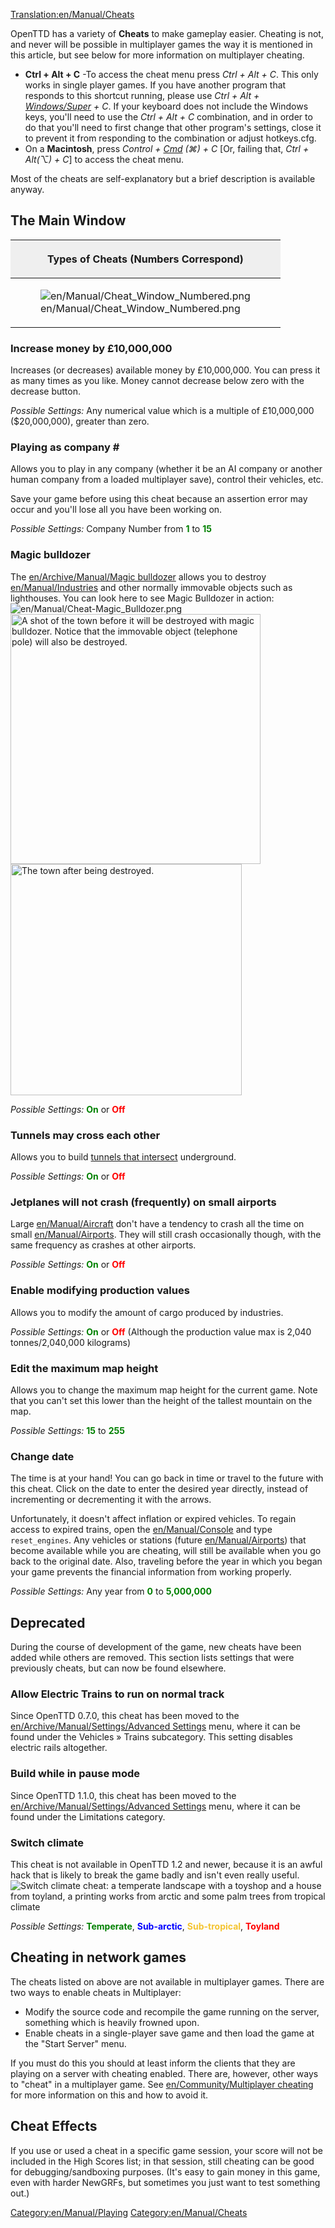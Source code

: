[[Translation:en/Manual/Cheats]]
{{en/Manual/Navigation}}{{en/Warning| Starting with OpenTTD 14, the '''Cheats''' feature has been renamed to '''Sandbox options''' to more accurately reflect their nature and usage. The feature is now also accessible from the '''Options and Settings''' menu. The terminology "cheats" has been retained in the article for historical purposes.}}



OpenTTD has a variety of '''Cheats''' to make gameplay easier. Cheating is not, and never will be possible in multiplayer games the way it is mentioned in this article, but see below for more information on multiplayer cheating.

*'''Ctrl + Alt + C''' -To access the cheat menu press ''Ctrl + Alt + C''. This only works in single player games. If you have another program that responds to this shortcut running, please use ''Ctrl + Alt + <span class="plainlinks">[http://en.wikipedia.org/wiki/Windows_key Windows/Super]</span> + C''. If your keyboard does not include the Windows keys, you'll need to use the ''Ctrl + Alt + C'' combination, and in order to do that you'll need to first change that other program's settings, close it to prevent it from responding to the combination or adjust hotkeys.cfg.
*On a '''Macintosh''', press ''Control + <span class="plainlinks">[http://en.wikipedia.org/wiki/Command_key Cmd]</span> (&#x2318;) + C'' [Or, failing that, ''Ctrl + Alt(⌥) + C''] to access the cheat menu.

Most of the cheats are self-explanatory but a brief description is available anyway.

==The Main Window==
{|border="2" cellspacing="4" cellpadding="3" rules="all" style="margin:1em 1em 1em 0; border:solid 1px #AAAAAA;"
!colspan="4" style="background:#efefef;"| Types of Cheats (Numbers Correspond)
|-
| rowspan="10"|[[File:en/Manual/Cheat Window Numbered.png|frame|center]]
| style="background:#efefef;"|'''Type'''
|-
| [[en/Manual/Cheats#increase-money-by-ps10000000|1. Increase Money]]
|-
| [[en/Manual/Cheats#playing-as-company|2. Play as Company]]
|-
| [[en/Manual/Cheats#magic-bulldozer|3. Magic Bulldozer]]
|-
| [[en/Manual/Cheats#tunnels-may-cross-each-other|4. Tunnels cross]]
|-
| [[en/Manual/Cheats#jetplanes-will-not-crash-frequently-on-small-airports|5. No Small Plane Crash]]
|-
| [[en/Manual/Cheats#enable-modifying-production-values|6. Modify Production Values]]
|-
| [[en/Manual/Cheats#edit-the-maximum-map-height|7. Edit Maximum Map Height]]
|-
| [[en/Manual/Cheats#change-date|8. Change Date]]
|}

===Increase money by £10,000,000===
Increases (or decreases) available money by £10,000,000. You can press it as many times as you like. Money cannot decrease below zero with the decrease button.

''Possible Settings:'' Any numerical value which is a multiple of £10,000,000 ($20,000,000), greater than zero.

===Playing as company #===
Allows you to play in any company (whether it be an AI company or another human company from a loaded multiplayer save), control their vehicles, etc.

Save your game before using this cheat because an assertion error may occur and you'll lose all you have been working on.

''Possible Settings:'' Company Number from <span style="color:green">'''1'''</span> to <span style="color:green">'''15'''</span>

===Magic bulldozer===
The [[en/Archive/Manual/Magic bulldozer]] allows you to destroy [[en/Manual/Industries]] and other normally immovable objects such as lighthouses.
You can look here to see Magic Bulldozer in action: [[File:en/Manual/Cheat-Magic Bulldozer.png]]
[[File:en/Manual/Town Before.png|thumb|left|400px|A shot of the town before it will be destroyed with magic bulldozer. Notice that the immovable object (telephone pole) will also be destroyed.]]
[[File:en/Manual/Town After.png|thumb|center|370px|The town after being destroyed.]]
{{en/-}}

''Possible Settings:'' <span style="color:green">'''On'''</span> or <span style="color:red">'''Off'''</span>

===Tunnels may cross each other===
Allows you to build [[en/Archive/Manual/Crossing tunnels|tunnels that intersect]] underground.

''Possible Settings:'' <span style="color:green">'''On'''</span> or <span style="color:red">'''Off'''</span>

===Jetplanes will not crash (frequently) on small airports===
Large [[en/Manual/Aircraft]] don't have a tendency to crash all the time on small [[en/Manual/Airports]]. They will still crash occasionally though, with the same frequency as crashes at other airports.

''Possible Settings:'' <span style="color:green">'''On'''</span> or <span style="color:red">'''Off'''</span>

===Enable modifying production values===
Allows you to modify the amount of cargo produced by industries.

''Possible Settings:'' <span style="color:green">'''On'''</span> or <span style="color:red">'''Off'''</span> (Although the production value max is 2,040 tonnes/2,040,000 kilograms)

===Edit the maximum map height===
Allows you to change the maximum map height for the current game. Note that you can't set this lower than the height of the tallest mountain on the map.

''Possible Settings:'' <span style="color:green">'''15'''</span> to <span style="color:green">'''255'''</span>

===Change date===
The time is at your hand! You can go back in time or travel to the future with this cheat. Click on the date to enter the desired year directly, instead of incrementing or decrementing it with the arrows.

Unfortunately, it doesn't affect inflation or expired vehicles. To regain access to expired trains, open the [[en/Manual/Console]] and type <code>reset_engines</code>. Any vehicles or stations (future [[en/Manual/Airports]]) that become available while you are cheating, will still be available when you go back to the original date. Also, traveling before the year in which you began your game prevents the financial information from working properly.

''Possible Settings:'' Any year from <span style="color:green">'''0'''</span> to <span style="color:green">'''5,000,000'''</span>

==Deprecated==
During the course of development of the game, new cheats have been added while others are removed. This section lists settings that were previously cheats, but can now be found elsewhere.

===Allow Electric Trains to run on normal track===
Since OpenTTD 0.7.0, this cheat has been moved to the [[en/Archive/Manual/Settings/Advanced Settings]] menu, where it can be found under the Vehicles &raquo; Trains subcategory. This setting disables electric rails altogether.

===Build while in pause mode===
Since OpenTTD 1.1.0, this cheat has been moved to the [[en/Archive/Manual/Settings/Advanced Settings]] menu, where it can be found under the Limitations category.

===Switch climate===
This cheat is not available in OpenTTD 1.2 and newer, because it is an awful hack that is likely to break the game badly and isn't even really useful.
[[File:en/Manual/Switch climate.png|center|frame|Switch climate cheat: a temperate landscape with a toyshop and a house from toyland, a printing works from arctic and some palm trees from tropical climate]]

''Possible Settings:'' <span style="color:green">'''Temperate'''</span>, <span style="color:blue">'''Sub-arctic'''</span>, <span style="color:#f4c430">'''Sub-tropical'''</span>, <span style="color:red">'''Toyland'''</span>

==Cheating in network games==
The cheats listed on above are not available in multiplayer games.  There are two ways to enable cheats in Multiplayer:
* Modify the source code and recompile the game running on the server, something which is heavily frowned upon.
* Enable cheats in a single-player save game and then load the game at the "Start Server" menu.
If you must do this you should at least inform the clients that they are playing on a server with cheating enabled. There are, however, other ways to "cheat" in a multiplayer game.  See [[en/Community/Multiplayer cheating]] for more information on this and how to avoid it.


==Cheat Effects==
If you use or used a cheat in a specific game session, your score will not be included in the High Scores list; in that session, still cheating can be good for debugging/sandboxing purposes. (It's easy to gain money in this game, even with harder NewGRFs, but sometimes you just want to test something out.)

[[Category:en/Manual/Playing]]
[[Category:en/Manual/Cheats]]